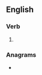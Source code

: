 {{also|narrâtes}}

==English==

===Verb===
{{head|en|verb form}}

# {{en-third-person singular of|narrate}}

===Anagrams===
* {{l|en|Sartrean}}